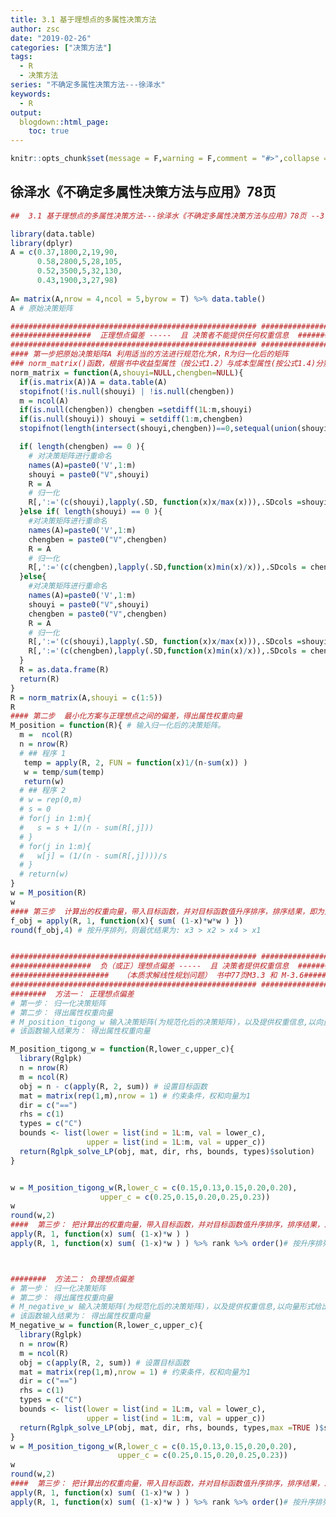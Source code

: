 ```yaml
---
title: 3.1 基于理想点的多属性决策方法
author: zsc
date: "2019-02-26"
categories: ["决策方法"]
tags:
  - R
  - 决策方法
series: "不确定多属性决策方法---徐泽水"
keywords:
  - R
output:
  blogdown::html_page:
    toc: true
---
```



```r
knitr::opts_chunk$set(message = F,warning = F,comment = "#>",collapse = TRUE)
```

## 徐泽水《不确定多属性决策方法与应用》78页

```r
##  3.1 基于理想点的多属性决策方法---徐泽水《不确定多属性决策方法与应用》78页 --3.1.2 实例分析

library(data.table)
library(dplyr)
A = c(0.37,1800,2,19,90,
      0.58,2800,5,28,105,
      0.52,3500,5,32,130,
      0.43,1900,3,27,98)
      
A= matrix(A,nrow = 4,ncol = 5,byrow = T) %>% data.table()
A # 原始决策矩阵

####################################################### ##############################
##################  正理想点偏差 -----  且 决策者不能提供任何权重信息  ###############
####################################################### ##############################
#### 第一步把原始决策矩阵A 利用适当的方法进行规范化为R，R为归一化后的矩阵
### norm_matrix()函数，根据书中收益型属性（按公式1.2）与成本型属性(按公式1.4)分别进行归一化
norm_matrix = function(A,shouyi=NULL,chengben=NULL){
  if(is.matrix(A))A = data.table(A)
  stopifnot(!is.null(shouyi) | !is.null(chengben))
  m = ncol(A)
  if(is.null(chengben)) chengben =setdiff(1L:m,shouyi) 
  if(is.null(shouyi)) shouyi = setdiff(1:m,chengben)
  stopifnot(length(intersect(shouyi,chengben))==0,setequal(union(shouyi,chengben),1:m))

  if( length(chengben) == 0 ){
    # 对决策矩阵进行重命名
    names(A)=paste0('V',1:m)
    shouyi = paste0("V",shouyi)
    R = A    
    # 归一化
    R[,':='(c(shouyi),lapply(.SD, function(x)x/max(x))),.SDcols =shouyi] # 收益型属性归一化 （书中1.2式）
  }else if( length(shouyi) == 0 ){
    #对决策矩阵进行重命名
    names(A)=paste0('V',1:m)
    chengben = paste0("V",chengben)
    R = A
    # 归一化
    R[,':='(c(chengben),lapply(.SD,function(x)min(x)/x)),.SDcols = chengben]# 成本型属性归一化 （书中1.3式）
  }else{
    #对决策矩阵进行重命名
    names(A)=paste0('V',1:m)
    shouyi = paste0("V",shouyi)
    chengben = paste0("V",chengben)
    R = A
    # 归一化
    R[,':='(c(shouyi),lapply(.SD, function(x)x/max(x))),.SDcols =shouyi] # 收益型属性归一化 （书中1.2式）
    R[,':='(c(chengben),lapply(.SD,function(x)min(x)/x)),.SDcols = chengben]# 成本型属性归一化 （书中1.3式）    
  }
  R = as.data.frame(R)
  return(R)
}
R = norm_matrix(A,shouyi = c(1:5))
R
#### 第二步  最小化方案与正理想点之间的偏差，得出属性权重向量
M_position = function(R){ # 输入归一化后的决策矩阵。
  m =  ncol(R)
  n = nrow(R)
  # ## 程序 1 
   temp = apply(R, 2, FUN = function(x)1/(n-sum(x)) )
   w = temp/sum(temp) 
   return(w)
  # ## 程序 2 
  # w = rep(0,m)
  # s = 0
  # for(j in 1:m){
  #   s = s + 1/(n - sum(R[,j]))
  # }
  # for(j in 1:m){
  #   w[j] = (1/(n - sum(R[,j])))/s 
  # }
  # return(w)
}
w = M_position(R)
w
#### 第三步  计算出的权重向量，带入目标函数，并对目标函数值升序排序，排序结果，即为方案的优劣结果
f_obj = apply(R, 1, function(x){ sum( (1-x)*w*w ) })
round(f_obj,4) # 按升序排列，则最优结果为: x3 > x2 > x4 > x1


####################################################### ##############################
##################  负（或正）理想点偏差 -----  且 决策者提供权重信息  ########## 
######################   （本质求解线性规划问题） 书中77页M3.3 和 M-3.6###############################
####################################################### ##############################
########  方法一： 正理想点偏差
# 第一步： 归一化决策矩阵
# 第二步： 得出属性权重向量
# M_position_tigong_w 输入决策矩阵(为规范化后的决策矩阵)，以及提供权重信息,以向量形式给出
# 该函数输入结果为： 得出属性权重向量

M_position_tigong_w = function(R,lower_c,upper_c){
  library(Rglpk)
  n = nrow(R)
  m = ncol(R)
  obj = n - c(apply(R, 2, sum)) # 设置目标函数
  mat = matrix(rep(1,m),nrow = 1) # 约束条件，权和向量为1 
  dir = c("==")
  rhs = c(1)
  types = c("C")
  bounds <- list(lower = list(ind = 1L:m, val = lower_c),
                 upper = list(ind = 1L:m, val = upper_c))
  return(Rglpk_solve_LP(obj, mat, dir, rhs, bounds, types)$solution)
}


w = M_position_tigong_w(R,lower_c = c(0.15,0.13,0.15,0.20,0.20),
                    upper_c = c(0.25,0.15,0.20,0.25,0.23))
w
round(w,2)
####  第三步： 把计算出的权重向量，带入目标函数，并对目标函数值升序排序，排序结果，即为方案的优劣结果
apply(R, 1, function(x) sum( (1-x)*w ) )
apply(R, 1, function(x) sum( (1-x)*w ) ) %>% rank %>% order()# 按升序排列，则最优结果为: x3 > x2 > x4 > x1



########  方法二： 负理想点偏差
# 第一步： 归一化决策矩阵
# 第二步： 得出属性权重向量
# M_negative_w 输入决策矩阵(为规范化后的决策矩阵)，以及提供权重信息,以向量形式给出
# 该函数输入结果为： 得出属性权重向量
M_negative_w = function(R,lower_c,upper_c){
  library(Rglpk)
  n = nrow(R)
  m = ncol(R)
  obj = c(apply(R, 2, sum)) # 设置目标函数
  mat = matrix(rep(1,m),nrow = 1) # 约束条件，权和向量为1 
  dir = c("==")
  rhs = c(1)
  types = c("C")
  bounds <- list(lower = list(ind = 1L:m, val = lower_c),
                 upper = list(ind = 1L:m, val = upper_c))
  return(Rglpk_solve_LP(obj, mat, dir, rhs, bounds, types,max =TRUE )$solution)
}
w = M_position_tigong_w(R,lower_c = c(0.15,0.13,0.15,0.20,0.20),
                        upper_c = c(0.25,0.15,0.20,0.25,0.23))
w
round(w,2)
####  第三步： 把计算出的权重向量，带入目标函数，并对目标函数值升序排序，排序结果，即为方案的优劣结果
apply(R, 1, function(x) sum( (1-x)*w ) )
apply(R, 1, function(x) sum( (1-x)*w ) ) %>% rank %>% order()# 按升序排列，则最优结果为: x3 > x2 > x4 > x1

```

